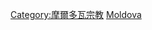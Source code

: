 {{Commons category|Christianity in Moldova}}

[[Category:摩爾多瓦宗教|Category:摩爾多瓦宗教]]
[[Category:歐洲各國基督教|Moldova]]